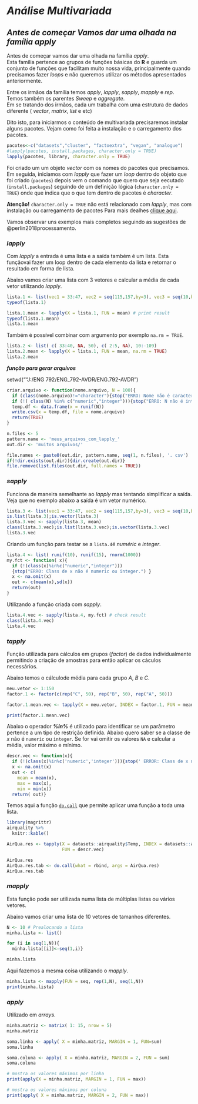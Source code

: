 # ***Análise Multivariada***

## ***Antes de começar Vamos dar uma olhada na família _apply_***  

Antes de começar vamos dar uma olhada na família _apply_.   
Esta família pertence ao grupos de funções básicas do **R** e guarda um conjunto de funções que facilitam muito nossa vida, principalmente quando precisamos fazer _loops_ e não queremos utilizar os métodos apresentados anteriormente.     

Entre os irmãos da família temos _apply_, _lapply_, _sapply_, _mapply_ e _rep_. Temos também os parentes _Sweep_ e _aggregate_.     
Em se tratando dos irmãos, cada um trabalha com uma estrutura de dados diferente ( _vector_, _matrix_, _list_ e etc)

Dito isto, para iniciarmos o conteúdo de multivariada precisaremos instalar alguns pacotes. Vejam como foi feita a instalação e o carregamento dos pacotes.    


```r
pacotes<-c("datasets","cluster", "factoextra", "vegan", "analogue")
#lapply(pacotes, install.packages, character.only = TRUE)
lapply(pacotes, library, character.only = TRUE)
```

Foi criado um um objeto _vector_ com os nomes do pacotes que precisamos. Em seguida, iniciamos com _lapply_ que fazer um _loop_ dentro do objeto que foi criado (`pacotes`) depois vem o comando que quero que seja eecutado (`install.packages`) seguindo de um definição lógica (`character.only = TRUE`) onde que indica que o que tem dentro de pacotes é _character_.

**Atenção!** `character.only = TRUE` não está relacionado com _lapply_, mas com instalação ou carregamento de pacotes Para mais dealhes [clique aqui](https://stat.ethz.ch/R-manual/R-devel/library/base/html/library.html).    


Vamos observar uns exemplos mais completos seguindo as sugestões de @perlin2018processamento.    

### *lapply*

Com _lapply_ a entrada é uma lista e a saída também é um lista. Esta funçãovai fazer um loop dentro de cada elemento da lista e retornar o resultado em forma de lista.

Abaixo vamos criar uma lista com 3 vetores e calcular a média de cada vetor utilizando _lapply_.    

```r
lista.1 <- list(vec1 = 33:47, vec2 = seq(115,157,by=3), vec3 = seq(10,by=-8.5, length.out=15)) 
typeof(lista.1)

lista.1.mean <- lapply(X = lista.1, FUN = mean) # print result
typeof(lista.1.mean)
lista.1.mean
```

Também é possível combinar com argumento por exemplo `na.rm = TRUE`. 

```r
lista.2 <- list( c( 33:40, NA, 50), c( 2:5, NA), 10:-109) 
lista.2.mean <- lapply(X = lista.1, FUN = mean, na.rm = TRUE) 
lista.2.mean
```


***função para gerar arquivos***

setwd(""J:/ENG 792/ENG_792-AVDR/ENG.792-AVDR")


```r
criar.arquivo <- function(nome.arquivo, N = 100){ 
  if (class(nome.arquivo)!="character"){stop("ERRO: Nome não é caractere!")} 
  if (!( class(N) %in% c("numeric","integer"))){stop("ERRO: N não é integer ou numeric!")} 
  temp.df <- data.frame(x = runif(N)) 
  write.csv(x = temp.df, file = nome.arquivo) 
  return(TRUE) 
}

n.files <- 5 
pattern.name <- 'meus_arquivos_com_lapply_' 
out.dir <- 'muitos arquivos/'

file.names <- paste0(out.dir, pattern.name, seq(1, n.files), '. csv') 
if(!dir.exists(out.dir)){dir.create(out.dir)} 
file.remove(list.files(out.dir, full.names = TRUE)) 
```

### *sapply*

Funciona de maneira semelhante ao _lapply_ mas tentando simplificar a saída. Veja que no exemplo abaixo a saída é um vetor numérico.

```r
lista.3 <- list(vec1 = 33:47, vec2 = seq(115,157,by=3), vec3 = seq(10,by=-8.5, length.out=15))
is.list(lista.3);is.vector(lista.3)
lista.3.vec <- sapply(lista.3, mean) 
class(lista.3.vec);is.list(lista.3.vec);is.vector(lista.3.vec)
lista.3.vec
```

Criando um função para testar se a `lista.4`é _numéric_ e _integer_. 

```r
lista.4 <- list( runif(10), runif(15), rnorm(1000))
my.fct <- function( x){
  if (!(class(x)%in%c("numeric","integer")))
  {stop("ERRO: Class de x não é numeric ou integer.") }
  x <- na.omit(x)
  out <- c(mean(x),sd(x))
  return(out) 
} 
``` 

Utilizando a função criada com _sapply_.

```r
lista.4.vec <- sapply(lista.4, my.fct) # check result 
class(lista.4.vec)
lista.4.vec
```


### *tapply*

Função utilizada para cálculos em grupos (*factor*) de dados individualmente permitindo a criação de amostras para então aplicar os cáculos necessários.

Abaixo temos o cálculode média para cada grupo *A*, *B* e *C*.

```r
meu.vetor <- 1:150
factor.1 <- factor(c(rep("C", 50), rep("B", 50), rep("A", 50)))

factor.1.mean.vec <- tapply(X = meu.vetor, INDEX = factor.1, FUN = mean)

print(factor.1.mean.vec)
```

Abaixo o operador ***%in%*** é utilizado para identificar se um parâmetro pertence a um tipo de restrição definida.
Abaixo quero saber se a classe de _x_ não é `numeric` ou `integer`. Se for vai omitir os valores `NA` e calcular a média, valor máximo e mínimo. 

```r
descr.vec <- function(x){
  if (!(class(x)%in%c('numeric','integer'))){stop(' ERROR: Class de x não é numeric ou integer.') } 
  x <- na.omit(x) 
  out <- c( 
    mean = mean(x), 
    max = max(x), 
    min = min(x)) 
  return( out)}
```


 Temos aqui a função [`do.call`](https://www.stat.berkeley.edu/~s133/Docall.html) que permite aplicar uma função a toda uma lista.    
 
```r

library(magrittr) 
airquality %>% 
  knitr::kable()

AirQua.res <- tapply(X = datasets::airquality$Temp, INDEX = datasets::airquality$Month, 
                     FUN = descr.vec) 

AirQua.res
AirQua.res.tab <- do.call(what = rbind, args = AirQua.res)
AirQua.res.tab
```

### *mapply*

Esta função pode ser utilizada numa lista de múltiplas listas ou vários vetores.

Abaixo vamos criar uma lista de 10 vetores de tamanhos diferentes.

```r
N <- 10 # Prealocando a lista 
minha.lista <- list() 

for (i in seq(1,N)){
  minha.lista[[i]]<-seq(1,i)}

minha.lista
```

Aqui fazemos a mesma coisa utilizando o _mapply_.    

```r
minha.lista <- mapply(FUN = seq, rep(1,N), seq(1,N)) 
print(minha.lista)
```

### *apply* 

Utilizado em _arrays_.

```r
minha.matriz <- matrix( 1: 15, nrow = 5) 
minha.matriz

soma.linha <- apply( X = minha.matriz, MARGIN = 1, FUN=sum)
soma.linha

soma.coluna <- apply( X = minha.matriz, MARGIN = 2, FUN = sum) 
soma.coluna
```

```r
# mostra os valores máximos por linha
print(apply(X = minha.matriz, MARGIN = 1, FUN = max))

# mostra os valores máximos por coluna
print(apply( X = minha.matriz, MARGIN = 2, FUN = max))
```


